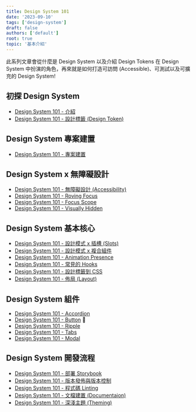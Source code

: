 ```yaml
---
title: Design System 101
date: '2023-09-10'
tags: ['design-system']
draft: false
authors: ['default']
root: true
topic: '基本介紹'
---
```


此系列文章會從什麼是 Design System 以及介紹 Design Tokens 在 Design System 中扮演的角色，再來就是如何打造可訪問 (Accessible)、可測試以及可擴充的 Design System!

## 初探 Design System

- [Design System 101 - 介紹](/writing/design-system/introduce/)
- [Design System 101 - 設計標籤 (Design Token)](/writing/design-system/design-tokens/)

## Design System 專案建置

- [Design System 101 - 專案建置](/writing/design-system/setup/)

## Design System x 無障礙設計

- [Design System 101 - 無障礙設計 (Accessibility)](/writing/design-system/accessibility/)
- [Design System 101 - Roving Focus](/writing/design-system/roving-focus/)
- [Design System 101 - Focus Scope](/writing/design-system/focus-scope/)
- [Design System 101 - Visually Hidden](/writing/design-system/visually-hidden/)

## Design System 基本核心

- [Design System 101 - 設計模式 x 插槽 (Slots)](/writing/design-system/slots/)
- [Design System 101 - 設計模式 x 複合組件](/writing/design-system/compound-component/)
- [Design System 101 - Animation Presence](/writing/design-system/presence/)
- [Design System 101 - 常見的 Hooks](/writing/design-system/hooks/)
- [Design System 101 - 設計標籤到 CSS](/writing/design-system/style-dictionary)
- [Design System 101 - 佈局 (Layout)](/writing/design-system/layout/)

## Design System 組件

- [Design System 101 - Accordion](/writing/design-system/accordion/)
- [Design System 101 - Button](/writing/design-system/button/) 🚧
- [Design System 101 - Ripple](/writing/design-system/ripple/)
- [Design System 101 - Tabs](/writing/design-system/tabs/)
- [Design System 101 - Modal](/writing/design-system/modal/)

## Design System 開發流程

- [Design System 101 - 部署 Storybook](/writing/design-system/storybook/)
- [Design System 101 - 版本發佈與版本控制](/writing/design-system/version-release/)
- [Design System 101 - 程式碼 Linting](/writing/design-system/linting/)
- [Design System 101 - 文檔建置 (Documentaion)](/writing/design-system/documentation/)
- [Design System 101 - 深淺主題 (Theming)](/writing/design-system/theming/)
